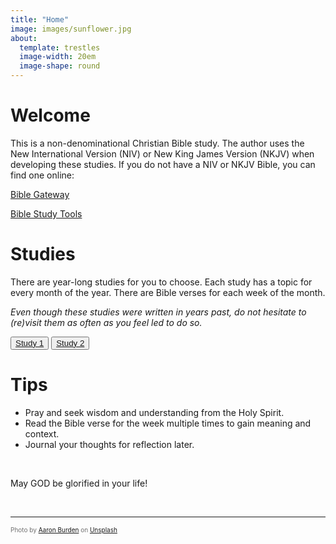 ```yaml
---
title: "Home"
image: images/sunflower.jpg
about:
  template: trestles
  image-width: 20em
  image-shape: round
---
```


# Welcome

This is a non-denominational Christian Bible study. The author uses the New International Version (NIV) or New King James Version (NKJV) when developing these studies. If you do not have a NIV or NKJV Bible, you can find one online:

[Bible Gateway](https://www.biblegateway.com/versions/) 

[Bible Study Tools](https://www.biblestudytools.com/bible-versions/)


# Studies

There are year-long studies for you to choose. Each study has a topic for every month of the year. There are Bible verses for each week of the month. 

*Even though these studies were written in years past, do not hesitate to (re)visit them as often as you feel led to do so.*

<button type="button" class="btn btn-default"><a href="study-1.qmd">Study 1</a></button>

<button type="button" class="btn btn-default"><a href="study-2.qmd">Study 2</a></button>

# Tips 

- Pray and seek wisdom and understanding from the  Holy Spirit.
- Read the Bible verse for the week  multiple times to gain meaning and context.
- Journal your thoughts for reflection later.

<br>

May GOD be glorified in your life!

<br>

<hr>

<p style="text-align: left; color: #717171; font-size: 10px">
Photo by <a href="https://unsplash.com/@aaronburden?utm_content=creditCopyText&utm_medium=referral&utm_source=unsplash">Aaron Burden</a> on <a href="https://unsplash.com/photos/close-up-photography-of-yellow-sunflower-zpK28VGxkJw?utm_content=creditCopyText&utm_medium=referral&utm_source=unsplash">Unsplash</a>
<p>
